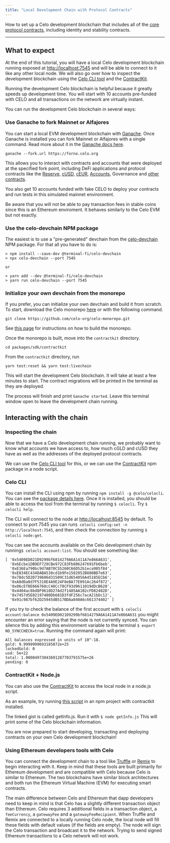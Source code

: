 ```yaml
---
title: "Local Development Chain with Protocol Contracts"
---
```


How to set up a Celo development blockchain that includes all of the [core protocol contracts](https://github.com/celo-org/celo-monorepo/tree/master/packages/protocol), including identity and stability contracts.

---

## What to expect[](#what-to-expect "Direct link to heading")

At the end of this tutorial, you will have a local Celo development blockchain running exposed at [http://localhost:7545](http://localhost:7545) and will be able to connect to it like any other local node. We will also go over how to inspect the development blockchain using the [Celo CLI tool](/cli) and the [ContractKit](/developer/contractkit).

Running the development Celo blockchain is helpful because it greatly speeds up development time. You will start with 10 accounts pre-funded with CELO and all transactions on the network are virtually instant.

You can run the development Celo blockchain in several ways:

### Use Ganache to fork Mainnet or Alfajores[](#use-ganache-to-fork-mainnet-or-alfajores "Direct link to heading")

You can start a local EVM development blockchain with [Ganache](https://trufflesuite.com/docs/ganache/index.html). Once Ganache is installed you can fork Mainnet or Alfajores with a single command. Read more about it in the [Ganache docs here](https://trufflesuite.com/blog/introducing-ganache-7/index.html#1-zero-config-mainnet-forking).

```
ganache --fork.url https://forno.celo.org

```

This allows you to interact with contracts and accounts that were deployed at the specified fork point, including DeFi applications and protocol contracts like the [Reserve](https://explorer.celo.org/address/0xc683e6f77B58D814B31F8661331EbDf63785D607/contracts), [cUSD](https://explorer.celo.org/address/0x765DE816845861e75A25fCA122bb6898B8B1282a/contracts), [cEUR](https://explorer.celo.org/token/0xD8763CBa276a3738E6DE85b4b3bF5FDed6D6cA73/token-transfers), [Accounts](https://explorer.celo.org/address/0x7d21685C17607338b313a7174bAb6620baD0aaB7/read-proxy), Governance and [other contracts](https://github.com/celo-org/celo-monorepo/tree/master/packages/protocol/contracts).

You also get 10 accounts funded with fake CELO to deploy your contracts and run tests in this simulated mainnet environment.

Be aware that you will not be able to pay transaction fees in stable coins since this is an Ethereum enviroment. It behaves similarly to the Celo EVM but not exactly.

### Use the celo-devchain NPM package[](#use-the-celo-devchain-npm-package "Direct link to heading")

The easiest is to use a "pre-generated" devchain from the [celo-devchain](https://github.com/zviadm/celo-devchain) NPM package. For that all you have to do is:

```
> npm install --save-dev @terminal-fi/celo-devchain
> npx celo-devchain --port 7545

or

> yarn add --dev @terminal-fi/celo-devchain
> yarn run celo-devchain --port 7545

```

### Initialize your own devchain from the monorepo[](#initialize-your-own-devchain-from-the-monorepo "Direct link to heading")

If you prefer, you can initialize your own devchain and build it from scratch. To start, download the Celo monorepo [here](https://github.com/celo-org/celo-monorepo) or with the following command.

```
git clone https://github.com/celo-org/celo-monorepo.git

```

See [this page](https://github.com/celo-org/celo-monorepo/blob/master/SETUP.md#building-celo-monorepo) for instructions on how to build the monorepo.

Once the monorepo is built, move into the `contractkit` directory.

```
cd packages/sdk/contractkit

```

From the `contractkit` directory, run

```
yarn test:reset && yarn test:livechain

```

This will start the development Celo blockchain. It will take at least a few minutes to start. The contract migrations will be printed in the terminal as they are deployed.

The process will finish and print `Ganache started`. Leave this terminal window open to leave the development chain running.

## Interacting with the chain[](#interacting-with-the-chain "Direct link to heading")

### **Inspecting the chain**[](#inspecting-the-chain "Direct link to heading")

Now that we have a Celo development chain running, we probably want to know what accounts we have access to, how much cGLD and cUSD they have as well as the addresses of the deployed protocol contracts.

We can use the [Celo CLI tool](/cli) for this, or we can use the [ContractKit](/developer/contractkit) npm package in a node script.

### **Celo CLI**[](#celo-cli "Direct link to heading")

You can install the CLI using npm by running `npm install -g @celo/celocli`. You can see the [package details here](https://www.npmjs.com/package/@celo/celocli). Once it is installed, you should be able to access the tool from the terminal by running `$ celocli`. Try `$ celocli help`.

The CLI will connect to the node at [http://localhost:8545](http://localhost:8545) by default. To connect to port 7545 you can run`$ celocli config:set -n http://localhost:7545`, and then check the connection by running `$ celocli node:get`.

You can see the accounts available on the Celo development chain by running`$ celocli account:list`. You should see something like:

```
[ '0x5409ED021D9299bf6814279A6A1411A7e866A631',
  '0x6Ecbe1DB9EF729CBe972C83Fb886247691Fb6beb',
  '0xE36Ea790bc9d7AB70C55260C66D52b1eca985f84',
  '0xE834EC434DABA538cd1b9Fe1582052B880BD7e63',
  '0x78dc5D2D739606d31509C31d654056A45185ECb6',
  '0xA8dDa8d7F5310E4A9E24F8eBA77E091Ac264f872',
  '0x06cEf8E666768cC40Cc78CF93d9611019dDcB628',
  '0x4404ac8bd8F9618D27Ad2f1485AA1B2cFD82482D',
  '0x7457d5E02197480Db681D3fdF256c7acA21bDc12',
  '0x91c987bf62D25945dB517BDAa840A6c661374402' ]

```

If you try to check the balance of the first account with `$ celocli account:balance 0x5409ED021D9299bf6814279A6A1411A7e866A631` you might encounter an error saying that the node is not currently synced. You can silence this by adding this environment variable to the terminal `$ export NO_SYNCCHECK=true`. Running the command again will print:

```
All balances expressed in units of 10^-18.
gold: 9.9999999693185872e+25
lockedGold: 0
usd: 5e+22
total: 1.00004973043691287703791575e+26
pending: 0

```

### ContractKit + Node.js[](#contractkit--nodejs "Direct link to heading")

You can also use the [ContractKit](/developer/contractkit) to access the local node in a node.js script.

As an example, try running [this script](https://gist.github.com/critesjosh/35ba7b1c2fe41934308cb243b003001c) in an npm project with contractkit installed.

The linked gist is called getInfo.js. Run it with `$ node getInfo.js` This will print some of the Celo blockchain information.

You are now prepared to start developing, transacting and deploying contracts on your own Celo development blockchain!

### Using Ethereum developers tools with Celo[](#using-ethereum-developers-tools-with-celo "Direct link to heading")

You can connect the development chain to a tool like [Truffle](https://trufflesuite.com/docs/truffle/) or [Remix](https://remix.ethereum.org/) to begin interacting with it. Keep in mind that these tools are built primarily for Ethereum development and are compatible with Celo because Celo is similar to Ethereum. The two blockchains have similar block architectures and both run the Ethereum Virtual Machine (EVM) for executing smart contracts.

The main difference between Celo and Ethereum that dapp developers need to keep in mind is that Celo has a slightly different transaction object than Ethereum. Celo requires 3 additional fields in a transaction object, a `feeCurrency`, a `gatewayFee` and a `gatewayFeeRecipient`. When Truffle and Remix are connected to a locally running Celo node, the local node will fill these fields with default values (if the fields are empty). The node will sign the Celo transaction and broadcast it to the network. Trying to send signed Ethereum transactions to a Celo network will not work.